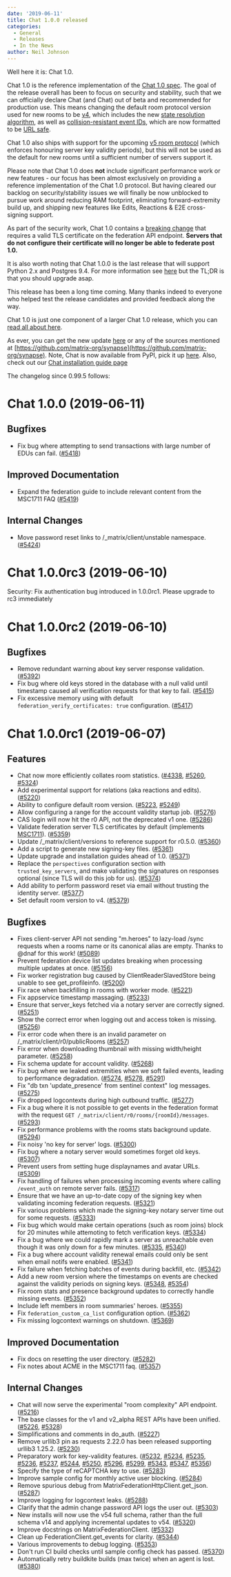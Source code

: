 ```yaml
---
date: '2019-06-11'
title: Chat 1.0.0 released
categories:
  - General
  - Releases
  - In the News
author: Neil Johnson
---
```


Well here it is: Chat 1.0.

Chat 1.0 is the reference implementation of the [Chat 1.0 spec](https://matrix.org/docs/spec). The goal of the release overall has been to focus on security and stability, such that we can officially declare Chat (and Chat) out of beta and recommended for production use. This means changing the default room protocol version used for new rooms to be [v4](https://github.com/matrix-org/matrix-doc/blob/37871106c6fc6013c17b5711fb93853fff140267/proposals/2002-rooms-v4.md), which includes the new [state resolution algorithm](https://github.com/matrix-org/matrix-doc/blob/f714aaadd011ac736d779f8460202a8d95799123/proposals/1442-state-resolution.md), as well as [collision-resistant event IDs](https://github.com/matrix-org/matrix-doc/blob/erikj/event_id_hashes/proposals/1659-event-id-as-hashes.md), which are now formatted to be [URL safe](https://github.com/matrix-org/matrix-doc/blob/rav/proposal/no_slash_in_event_id/proposals/1884-replace-slashes-in-event_ids.md).

Chat 1.0 also ships with support for the upcoming [v5 room protocol](https://matrix.org/docs/spec/rooms/v5.html) (which enforces honouring server key validity periods), but this will not be used as the default for new rooms until a sufficient number of servers support it.

Please note that Chat 1.0 does **not** include significant performance work or new features - our focus has been almost exclusively on providing a reference implementation of the Chat 1.0 protocol. But having cleared our backlog on security/stability issues we will finally be now unblocked to pursue work around reducing RAM footprint, eliminating forward-extremity build up, and shipping new features like Edits, Reactions & E2E cross-signing support.

As part of the security work, Chat 1.0 contains a [breaking change](https://github.com/matrix-org/synapse/blob/master/docs/MSC1711_certificates_FAQ.md#it-used-to-work-just-fine-why-are-you-breaking-everything) that requires a valid TLS certificate on the federation API endpoint. **Servers that do not configure their certificate will no longer be able to federate post 1.0.**

It is also worth noting that Chat 1.0.0 is the last release that will support Python 2.x and Postgres 9.4. For more information see [here](/blog/2019/04/08/synapse-deprecating-postgres-9-4-and-python-2-x) but the TL;DR is that you should upgrade asap.

This release has been a long time coming. Many thanks indeed to everyone who helped test the release candidates and provided feedback along the way.

Chat 1.0 is just one component of a larger Chat 1.0 release, which you can [read all about here](/blog/2019/06/11/introducing-matrix-1-0-and-the-matrix-org-foundation).

As ever, you can get the new update [here](https://github.com/matrix-org/synapse/releases/tag/v1.0.0) or any of the sources mentioned at [https://github.com/matrix-org/synapse](https://github.com/matrix-org/synapse). Note, Chat is now available from PyPI, pick it up [here](https://pypi.org/project/matrix-synapse/). Also, check out our [Chat installation guide page](https://matrix.org/docs/guides/installing-synapse)

The changelog since 0.99.5 follows:

Chat 1.0.0 (2019-06-11)
==========================

Bugfixes
--------

- Fix bug where attempting to send transactions with large number of EDUs can fail. ([\#5418](https://github.com/matrix-org/synapse/issues/5418))


Improved Documentation
----------------------

- Expand the federation guide to include relevant content from the MSC1711 FAQ ([\#5419](https://github.com/matrix-org/synapse/issues/5419))


Internal Changes
----------------

- Move password reset links to /_matrix/client/unstable namespace. ([\#5424](https://github.com/matrix-org/synapse/issues/5424))


Chat 1.0.0rc3 (2019-06-10)
=============================

Security: Fix authentication bug introduced in 1.0.0rc1. Please upgrade to rc3 immediately


Chat 1.0.0rc2 (2019-06-10)
=============================

Bugfixes
--------

- Remove redundant warning about key server response validation. ([\#5392](https://github.com/matrix-org/synapse/issues/5392))
- Fix bug where old keys stored in the database with a null valid until timestamp caused all verification requests for that key to fail. ([\#5415](https://github.com/matrix-org/synapse/issues/5415))
- Fix excessive memory using with default `federation_verify_certificates: true` configuration. ([\#5417](https://github.com/matrix-org/synapse/issues/5417))


Chat 1.0.0rc1 (2019-06-07)
=============================

Features
--------

- Chat now more efficiently collates room statistics. ([\#4338](https://github.com/matrix-org/synapse/issues/4338), [\#5260](https://github.com/matrix-org/synapse/issues/5260), [\#5324](https://github.com/matrix-org/synapse/issues/5324))
- Add experimental support for relations (aka reactions and edits). ([\#5220](https://github.com/matrix-org/synapse/issues/5220))
- Ability to configure default room version. ([\#5223](https://github.com/matrix-org/synapse/issues/5223), [\#5249](https://github.com/matrix-org/synapse/issues/5249))
- Allow configuring a range for the account validity startup job. ([\#5276](https://github.com/matrix-org/synapse/issues/5276))
- CAS login will now hit the r0 API, not the deprecated v1 one. ([\#5286](https://github.com/matrix-org/synapse/issues/5286))
- Validate federation server TLS certificates by default (implements [MSC1711](https://github.com/matrix-org/matrix-doc/blob/master/proposals/1711-x509-for-federation.md)). ([\#5359](https://github.com/matrix-org/synapse/issues/5359))
- Update /_matrix/client/versions to reference support for r0.5.0. ([\#5360](https://github.com/matrix-org/synapse/issues/5360))
- Add a script to generate new signing-key files. ([\#5361](https://github.com/matrix-org/synapse/issues/5361))
- Update upgrade and installation guides ahead of 1.0. ([\#5371](https://github.com/matrix-org/synapse/issues/5371))
- Replace the `perspectives` configuration section with `trusted_key_servers`, and make validating the signatures on responses optional (since TLS will do this job for us). ([\#5374](https://github.com/matrix-org/synapse/issues/5374))
- Add ability to perform password reset via email without trusting the identity server. ([\#5377](https://github.com/matrix-org/synapse/issues/5377))
- Set default room version to v4. ([\#5379](https://github.com/matrix-org/synapse/issues/5379))


Bugfixes
--------

- Fixes client-server API not sending "m.heroes" to lazy-load /sync requests when a rooms name or its canonical alias are empty. Thanks to @dnaf for this work! ([\#5089](https://github.com/matrix-org/synapse/issues/5089))
- Prevent federation device list updates breaking when processing multiple updates at once. ([\#5156](https://github.com/matrix-org/synapse/issues/5156))
- Fix worker registration bug caused by ClientReaderSlavedStore being unable to see get_profileinfo. ([\#5200](https://github.com/matrix-org/synapse/issues/5200))
- Fix race when backfilling in rooms with worker mode. ([\#5221](https://github.com/matrix-org/synapse/issues/5221))
- Fix appservice timestamp massaging. ([\#5233](https://github.com/matrix-org/synapse/issues/5233))
- Ensure that server_keys fetched via a notary server are correctly signed. ([\#5251](https://github.com/matrix-org/synapse/issues/5251))
- Show the correct error when logging out and access token is missing. ([\#5256](https://github.com/matrix-org/synapse/issues/5256))
- Fix error code when there is an invalid parameter on /_matrix/client/r0/publicRooms ([\#5257](https://github.com/matrix-org/synapse/issues/5257))
- Fix error when downloading thumbnail with missing width/height parameter. ([\#5258](https://github.com/matrix-org/synapse/issues/5258))
- Fix schema update for account validity. ([\#5268](https://github.com/matrix-org/synapse/issues/5268))
- Fix bug where we leaked extremities when we soft failed events, leading to performance degradation. ([\#5274](https://github.com/matrix-org/synapse/issues/5274), [\#5278](https://github.com/matrix-org/synapse/issues/5278), [\#5291](https://github.com/matrix-org/synapse/issues/5291))
- Fix "db txn 'update_presence' from sentinel context" log messages. ([\#5275](https://github.com/matrix-org/synapse/issues/5275))
- Fix dropped logcontexts during high outbound traffic. ([\#5277](https://github.com/matrix-org/synapse/issues/5277))
- Fix a bug where it is not possible to get events in the federation format with the request `GET /_matrix/client/r0/rooms/{roomId}/messages`. ([\#5293](https://github.com/matrix-org/synapse/issues/5293))
- Fix performance problems with the rooms stats background update. ([\#5294](https://github.com/matrix-org/synapse/issues/5294))
- Fix noisy 'no key for server' logs. ([\#5300](https://github.com/matrix-org/synapse/issues/5300))
- Fix bug where a notary server would sometimes forget old keys. ([\#5307](https://github.com/matrix-org/synapse/issues/5307))
- Prevent users from setting huge displaynames and avatar URLs. ([\#5309](https://github.com/matrix-org/synapse/issues/5309))
- Fix handling of failures when processing incoming events where calling `/event_auth` on remote server fails. ([\#5317](https://github.com/matrix-org/synapse/issues/5317))
- Ensure that we have an up-to-date copy of the signing key when validating incoming federation requests. ([\#5321](https://github.com/matrix-org/synapse/issues/5321))
- Fix various problems which made the signing-key notary server time out for some requests. ([\#5333](https://github.com/matrix-org/synapse/issues/5333))
- Fix bug which would make certain operations (such as room joins) block for 20 minutes while attemoting to fetch verification keys. ([\#5334](https://github.com/matrix-org/synapse/issues/5334))
- Fix a bug where we could rapidly mark a server as unreachable even though it was only down for a few minutes. ([\#5335](https://github.com/matrix-org/synapse/issues/5335), [\#5340](https://github.com/matrix-org/synapse/issues/5340))
- Fix a bug where account validity renewal emails could only be sent when email notifs were enabled. ([\#5341](https://github.com/matrix-org/synapse/issues/5341))
- Fix failure when fetching batches of events during backfill, etc. ([\#5342](https://github.com/matrix-org/synapse/issues/5342))
- Add a new room version where the timestamps on events are checked against the validity periods on signing keys. ([\#5348](https://github.com/matrix-org/synapse/issues/5348), [\#5354](https://github.com/matrix-org/synapse/issues/5354))
- Fix room stats and presence background updates to correctly handle missing events. ([\#5352](https://github.com/matrix-org/synapse/issues/5352))
- Include left members in room summaries' heroes. ([\#5355](https://github.com/matrix-org/synapse/issues/5355))
- Fix `federation_custom_ca_list` configuration option. ([\#5362](https://github.com/matrix-org/synapse/issues/5362))
- Fix missing logcontext warnings on shutdown. ([\#5369](https://github.com/matrix-org/synapse/issues/5369))


Improved Documentation
----------------------

- Fix docs on resetting the user directory. ([\#5282](https://github.com/matrix-org/synapse/issues/5282))
- Fix notes about ACME in the MSC1711 faq. ([\#5357](https://github.com/matrix-org/synapse/issues/5357))


Internal Changes
----------------

- Chat will now serve the experimental "room complexity" API endpoint. ([\#5216](https://github.com/matrix-org/synapse/issues/5216))
- The base classes for the v1 and v2_alpha REST APIs have been unified. ([\#5226](https://github.com/matrix-org/synapse/issues/5226), [\#5328](https://github.com/matrix-org/synapse/issues/5328))
- Simplifications and comments in do_auth. ([\#5227](https://github.com/matrix-org/synapse/issues/5227))
- Remove urllib3 pin as requests 2.22.0 has been released supporting urllib3 1.25.2. ([\#5230](https://github.com/matrix-org/synapse/issues/5230))
- Preparatory work for key-validity features. ([\#5232](https://github.com/matrix-org/synapse/issues/5232), [\#5234](https://github.com/matrix-org/synapse/issues/5234), [\#5235](https://github.com/matrix-org/synapse/issues/5235), [\#5236](https://github.com/matrix-org/synapse/issues/5236), [\#5237](https://github.com/matrix-org/synapse/issues/5237), [\#5244](https://github.com/matrix-org/synapse/issues/5244), [\#5250](https://github.com/matrix-org/synapse/issues/5250), [\#5296](https://github.com/matrix-org/synapse/issues/5296), [\#5299](https://github.com/matrix-org/synapse/issues/5299), [\#5343](https://github.com/matrix-org/synapse/issues/5343), [\#5347](https://github.com/matrix-org/synapse/issues/5347), [\#5356](https://github.com/matrix-org/synapse/issues/5356))
- Specify the type of reCAPTCHA key to use. ([\#5283](https://github.com/matrix-org/synapse/issues/5283))
- Improve sample config for monthly active user blocking. ([\#5284](https://github.com/matrix-org/synapse/issues/5284))
- Remove spurious debug from MatrixFederationHttpClient.get_json. ([\#5287](https://github.com/matrix-org/synapse/issues/5287))
- Improve logging for logcontext leaks. ([\#5288](https://github.com/matrix-org/synapse/issues/5288))
- Clarify that the admin change password API logs the user out. ([\#5303](https://github.com/matrix-org/synapse/issues/5303))
- New installs will now use the v54 full schema, rather than the full schema v14 and applying incremental updates to v54. ([\#5320](https://github.com/matrix-org/synapse/issues/5320))
- Improve docstrings on MatrixFederationClient. ([\#5332](https://github.com/matrix-org/synapse/issues/5332))
- Clean up FederationClient.get_events for clarity. ([\#5344](https://github.com/matrix-org/synapse/issues/5344))
- Various improvements to debug logging. ([\#5353](https://github.com/matrix-org/synapse/issues/5353))
- Don't run CI build checks until sample config check has passed. ([\#5370](https://github.com/matrix-org/synapse/issues/5370))
- Automatically retry buildkite builds (max twice) when an agent is lost. ([\#5380](https://github.com/matrix-org/synapse/issues/5380))
